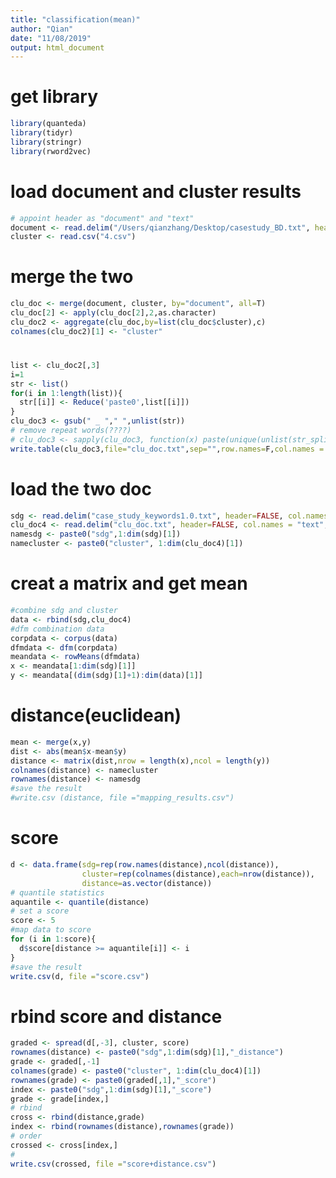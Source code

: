 ```yaml
---
title: "classification(mean)"
author: "Qian"
date: "11/08/2019"
output: html_document
---
```


# get library
```r
library(quanteda)
library(tidyr)
library(stringr)
library(rword2vec)
```

# load document and cluster results
```r
# appoint header as "document" and "text"
document <- read.delim("/Users/qianzhang/Desktop/casestudy_BD.txt", header=FALSE, col.names = c("document","text"))
cluster <- read.csv("4.csv")
```

# merge the two 
```r
clu_doc <- merge(document, cluster, by="document", all=T)
clu_doc[2] <- apply(clu_doc[2],2,as.character)
clu_doc2 <- aggregate(clu_doc,by=list(clu_doc$cluster),c)
colnames(clu_doc2)[1] <- "cluster"
```

#
```r
list <- clu_doc2[,3]
i=1
str <- list()
for(i in 1:length(list)){
  str[[i]] <- Reduce('paste0',list[[i]])
}
clu_doc3 <- gsub(" _ "," ",unlist(str))
# remove repeat words(????)
# clu_doc3 <- sapply(clu_doc3, function(x) paste(unique(unlist(str_split(x," "))), collapse = " "))
write.table(clu_doc3,file="clu_doc.txt",sep="",row.names=F,col.names = F,quote = F)

```

# load the two doc
```r
sdg <- read.delim("case_study_keywords1.0.txt", header=FALSE, col.names = "text",stringsAsFactors = F)
clu_doc4 <- read.delim("clu_doc.txt", header=FALSE, col.names = "text",stringsAsFactors = F)
namesdg <- paste0("sdg",1:dim(sdg)[1])
namecluster <- paste0("cluster", 1:dim(clu_doc4)[1])
```


# creat a matrix and get mean
```r
#combine sdg and cluster
data <- rbind(sdg,clu_doc4)
#dfm combination data
corpdata <- corpus(data)
dfmdata <- dfm(corpdata)
meandata <- rowMeans(dfmdata)
x <- meandata[1:dim(sdg)[1]]
y <- meandata[(dim(sdg)[1]+1):dim(data)[1]]
```

# distance(euclidean)
```r
mean <- merge(x,y)
dist <- abs(mean$x-mean$y)
distance <- matrix(dist,nrow = length(x),ncol = length(y))
colnames(distance) <- namecluster
rownames(distance) <- namesdg
#save the result
#write.csv (distance, file ="mapping_results.csv")
```

# score
```r
d <- data.frame(sdg=rep(row.names(distance),ncol(distance)),
                cluster=rep(colnames(distance),each=nrow(distance)),
                distance=as.vector(distance))
# quantile statistics
aquantile <- quantile(distance)
# set a score
score <- 5
#map data to score
for (i in 1:score){
  d$score[distance >= aquantile[i]] <- i
}
#save the result
write.csv(d, file ="score.csv")
```

###############
# rbind score and distance
```r
graded <- spread(d[,-3], cluster, score)
rownames(distance) <- paste0("sdg",1:dim(sdg)[1],"_distance")
grade <- graded[,-1]
colnames(grade) <- paste0("cluster", 1:dim(clu_doc4)[1])
rownames(grade) <- paste0(graded[,1],"_score")
index <- paste0("sdg",1:dim(sdg)[1],"_score")
grade <- grade[index,]
# rbind
cross <- rbind(distance,grade)
index <- rbind(rownames(distance),rownames(grade))
# order
crossed <- cross[index,]
#
write.csv(crossed, file ="score+distance.csv")
```



